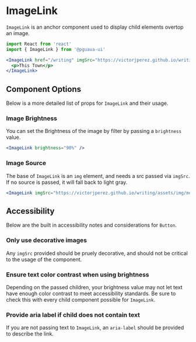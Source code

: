 

# ImageLink

`ImageLink` is an anchor component used to display child elements overtop an image.


<Canvas>
    <Story id="core-ui-image-link--main-story"/>
</Canvas>

```jsx
import React from 'react'
import { ImageLink } from '@pguava-ui'

<ImageLink href="/writing" imgSrc="https://victorjperez.github.io/writing/assets/img/morgantown.jpg">
  <p>This Town</p>
</ImageLink>
```

## Component Options

<ArgsTable of={ImageLink} />

Below is a more detailed list of props for `ImageLink` and their usage.

### Image Brightness

You can set the Brightness of the image by filter by passing a `brightness` value.

```jsx
<ImageLink brightness="90%" />
```

### Image Source

The base of `ImageLink` is an `img` element, and needs a src passed via `imgSrc`. If no source is passed, it will fall back to light gray.
```jsx
<ImageLink imgSrc="https://victorjperez.github.io/writing/assets/img/morgantown.jpg" />
```

## Accessibility

Below are the built in accessibility notes and considerations for `Button`.

### Only use decorative images

Any `imgSrc` provided should be pruely decorative, and should not be critical to the usage of the component.

### Ensure text color contrast when using brightness

Depending on the passed children, your brightness value may not let text have enough color contrast to meet accessibility standards. Be sure to check this with every child component possible for `ImageLink`.

### Provide aria label if child does not contain text

If you are not passing text to `ImageLink`, an `aria-label` should be provided to describe the link.

<StorybookDocsFooter />